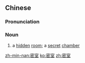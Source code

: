 ==Chinese==
{{zh-forms}}

===Pronunciation===
{{zh-pron
|m=mì室
|c=mat6 sat1
|h=pfs=me̍t-sṳt
|mn=bi̍t-sek
|cat=n
}}

===Noun===
{{zh-noun}}

# {{lb|zh|archaic}} a [[hidden]] [[room]]; a [[secret]] [[chamber]]

[[zh-min-nan:密室]]
[[ko:密室]]
[[zh:密室]]